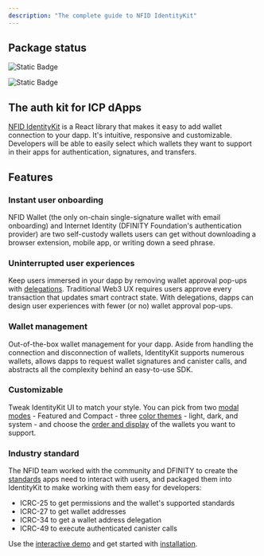 ```yaml
---
description: "The complete guide to NFID IdentityKit"
---
```


## Package status

![Static Badge](https://img.shields.io/badge/version-1.0.10-blue)

![Static Badge](https://img.shields.io/badge/build-passing-brightgreen)

## The auth kit for ICP dApps

[NFID IdentityKit](https://qzjsg-qiaaa-aaaam-acupa-cai.icp0.io/) is a React library that makes it
easy to add wallet connection to your dapp. It's intuitive, responsive and customizable. Developers
will be able to easily select which wallets they want to support in their apps for authentication,
signatures, and transfers.

## Features

### Instant user onboarding

NFID Wallet (the only on-chain single-signature wallet with email onboarding) and Internet Identity
(DFINITY Foundation's authentication provider) are two self-custody wallets users can get without
downloading a browser extension, mobile app, or writing down a seed phrase.

### Uninterrupted user experiences

Keep users immersed in your dapp by removing wallet approval pop-ups with
[delegations](/guides/removing-wallet-pop-ups). Traditional Web3 UX requires users approve every
transaction that updates smart contract state. With delegations, dapps can design user experiences
with fewer (or no) wallet approval pop-ups.

### Wallet management

Out-of-the-box wallet management for your dapp. Aside from handling the connection and disconnection
of wallets, IdentityKit supports numerous wallets, allows dapps to request wallet signatures and
canister calls, and abstracts all the complexity behind an easy-to-use SDK.

### Customizable

Tweak IdentityKit UI to match your style. You can pick from two
[modal modes](/getting-started/modal-modes) - Featured and Compact - three
[color themes](/getting-started/theming) - light, dark, and system - and choose the
[order and display](/getting-started/wallets-list) of the wallets you want to support.

### Industry standard

The NFID team worked with the community and DFINITY to create the
[standards](https://github.com/dfinity/wg-identity-authentication) apps need to interact with users,
and packaged them into IdentityKit to make working with them easy for developers:

- ICRC-25 to get permissions and the wallet's supported standards
- ICRC-27 to get wallet addresses
- ICRC-34 to get a wallet address delegation
- ICRC-49 to execute authenticated canister calls

Use the [interactive demo](https://qzjsg-qiaaa-aaaam-acupa-cai.icp0.io/demo) and get started with
[installation](/getting-started/installation).
